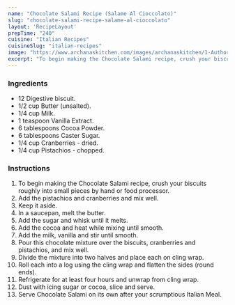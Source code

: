 ---
name: "Chocolate Salami Recipe (Salame Al Cioccolato)"
slug: "chocolate-salami-recipe-salame-al-cioccolato"
layout: 'RecipeLayout'
prepTime: "240"
cuisine: "Italian Recipes"
cuisineSlug: "italian-recipes"
image: "https://www.archanaskitchen.com/images/archanaskitchen/1-Author/akshatha/Chocolate_salami.jpg"
excerpt: "To begin making the Chocolate Salami recipe, crush your biscuits roughly into small pieces by hand or food processor"
---

### Ingredients

- 12 Digestive biscuit.
- 1/2 cup Butter (unsalted).
- 1/4 cup Milk.
- 1 teaspoon Vanilla Extract.
- 6 tablespoons Cocoa Powder.
- 6 tablespoons Caster Sugar.
- 1/4 cup Cranberries - dried.
- 1/4 cup Pistachios - chopped.

### Instructions

1. To begin making the Chocolate Salami recipe, crush your biscuits roughly into small pieces by hand or food processor.
1. Add the pistachios and cranberries and mix well.
1. Keep it aside.
1. In a saucepan, melt the butter.
1. Add the sugar and whisk until it melts.
1. Add the cocoa and heat while mixing until smooth.
1. Add the milk, vanilla and stir until smooth.
1. Pour this chocolate mixture over the biscuits, cranberries and pistachios, and mix well.
1. Divide the mixture into two halves and place each on cling wrap.
1. Roll each into a log using the cling wrap and flatten the sides (round ends).
1. Refrigerate for at least four hours and unwrap from cling wrap.
1. Dust with icing sugar or cocoa, slice and serve.
1. Serve Chocolate Salami on its own after your scrumptious Italian Meal.
